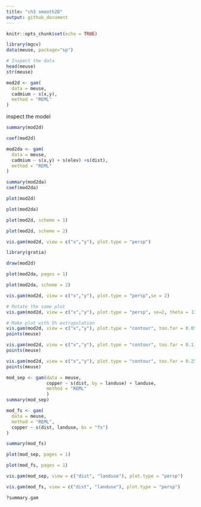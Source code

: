 ```yaml
---
title: "ch3 smooth2D"
output: github_document
---
```


```r
knitr::opts_chunk$set(echo = TRUE)
```
```r
library(mgcv)
data(meuse, package="sp")

# Inspect the data
head(meuse)
str(meuse)
```
```r
mod2d <- gam(
  data = meuse,
  cadmium ~ s(x,y),
  method = "REML"
)
```
inspect the model
```r
summary(mod2d)
```
```r
coef(mod2d)
```
```r
mod2da <- gam(
  data = meuse,
  cadmium ~ s(x,y) + s(elev) +s(dist),
  method = "REML"
)
```
```r
summary(mod2da)
coef(mod2da)
```
```r
plot(mod2d)
```

```r
plot(mod2da)
```
```r
plot(mod2d, scheme = 1)
```

```r
plot(mod2d, scheme = 2)
```
```r
vis.gam(mod2d, view = c("x","y"), plot.type = "persp")
```

```r
library(gratia)
```
```r
draw(mod2d)
```
```r
plot(mod2da, pages = 1)
```
```r
plot(mod2da, scheme = 2)
```
```r
vis.gam(mod2d, view = c("x","y"), plot.type = "persp",se = 2)
```
```r
# Rotate the same plot
vis.gam(mod2d, view = c("x","y"), plot.type = "persp", se=2, theta = 135)
```
```r
# Make plot with 5% extrapolation
vis.gam(mod2d, view = c("x","y"), plot.type = "contour", too.far = 0.05)
points(meuse)
```
```r
vis.gam(mod2d, view = c("x","y"), plot.type = "contour", too.far = 0.1)
points(meuse)
```

```r
vis.gam(mod2d, view = c("x","y"), plot.type = "contour", too.far = 0.25)
points(meuse)
```

```r
mod_sep <- gam(data = meuse,
               copper ~ s(dist, by = landuse) + landuse,
               method = "REML"
               )
summary(mod_sep)
```
```r
mod_fs <- gam(
  data = meuse,
  method = "REML",
  copper ~ s(dist, landuse, bs = "fs")
)

summary(mod_fs)
```
```r
plot(mod_sep, pages = 1)
```

```r
plot(mod_fs, pages = 1)
```

```r
vis.gam(mod_sep, view = c("dist", "landuse"), plot.type = "persp")
```
```r
vis.gam(mod_fs, view = c("dist", "landuse"), plot.type = "persp")
```
```r
?summary.gam
```


